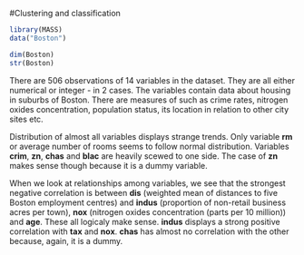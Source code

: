 #Clustering and classification

```r
library(MASS)
data("Boston")

dim(Boston)
str(Boston)
```

There are 506 observations of 14 variables in the dataset. They are all either numerical or integer - in 2 cases. The variables contain data about housing in suburbs of Boston. There are measures of such as crime rates, nitrogen oxides concentration, population status, its location in relation to other city sites etc.

Distribution of almost all variables displays strange trends. Only variable __rm__ or average number of rooms seems to follow normal distribution. Variables __crim__, __zn__, __chas__ and __blac__ are heavily scewed to one side. The case of __zn__ makes sense though because it is a dummy variable.

When we look at relationships among variables, we see that the strongest negative correlation is between __dis__ (weighted mean of distances to five Boston employment centres) and __indus__ (proportion of non-retail business acres per town), __nox__ (nitrogen oxides concentration (parts per 10 million)) and __age__. These all logicaly make sense. __indus__ displays a strong positive correlation with __tax__ and __nox__. __chas__ has almost no correlation with the other because, again, it is a dummy.